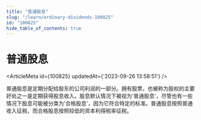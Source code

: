 ```yaml
---
title: "普通股息"
slug: "/learn/ordinary-dividends-100825"
id: "100825"
hide_table_of_contents: true
---
```



# 普通股息

<ArticleMeta id={100825} updatedAt={'2023-09-26 13:58:51'} />
<div className='border-solid border-b border-t-0 my-4 border-[var(--ifm-color-gray-300)]' />

普通股息是定期分配给股东的公司利润的一部分。拥有股票，也被称为股权的主要好处之一是定期获得股息收入。股息默认情况下被视为'普通股息'，尽管也有一些情况下股息可能被分类为'合格股息'，因为它符合特定的标准。普通股息按照普通收入征税，而合格股息按照较低的资本利得税率征税。
